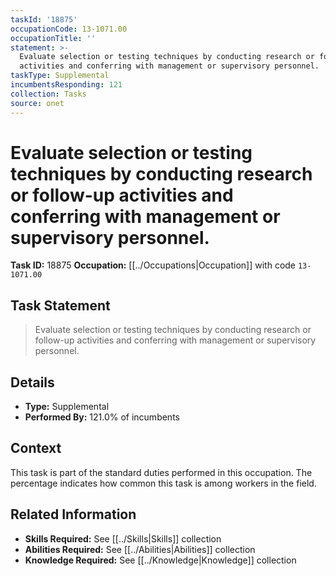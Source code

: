 ```yaml
---
taskId: '18875'
occupationCode: 13-1071.00
occupationTitle: ''
statement: >-
  Evaluate selection or testing techniques by conducting research or follow-up
  activities and conferring with management or supervisory personnel.
taskType: Supplemental
incumbentsResponding: 121
collection: Tasks
source: onet
---
```

# Evaluate selection or testing techniques by conducting research or follow-up activities and conferring with management or supervisory personnel.

**Task ID:** 18875
**Occupation:** [[../Occupations|Occupation]] with code `13-1071.00`

## Task Statement

> Evaluate selection or testing techniques by conducting research or follow-up activities and conferring with management or supervisory personnel.

## Details

- **Type:** Supplemental
- **Performed By:** 121.0% of incumbents

## Context

This task is part of the standard duties performed in this occupation. The percentage indicates how common this task is among workers in the field.

## Related Information

- **Skills Required:** See [[../Skills|Skills]] collection
- **Abilities Required:** See [[../Abilities|Abilities]] collection
- **Knowledge Required:** See [[../Knowledge|Knowledge]] collection
